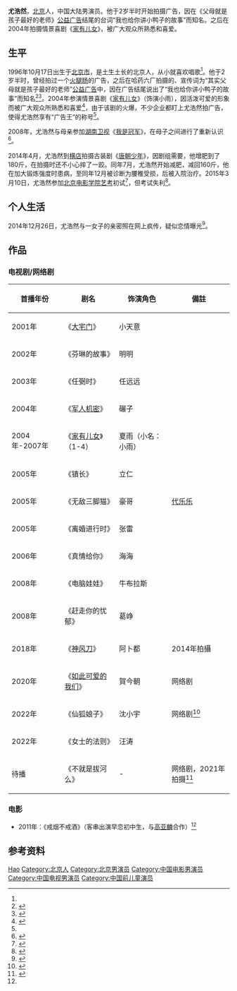{{藝人
|姓名 = 尤浩然
|類型 = 男演员
|昵称 = 广告王
|原名 = 尤浩然
|國籍 = {{CHN-MLD}}
|民族 = [[汉族|汉族]]
|出生日期 = {{birth date and age|1996|10|17}}
|出生地點 = {{CHN}}[[北京市|北京市]]
|籍貫 = [[北京市|北京市]]
|職業 = 演员
|語言 = [[普通话|普通话]]
|代表作 = 《[[家有儿女|家有儿女]]》
|活躍年代 = 2000年至今
}}

'''尤浩然'''{{BD|1996年|10月17日||}}，[[北京市|北京]]人，中国大陆男演员。他于2岁半时开始拍摄广告，因在《父母就是孩子最好的老师》[[公益广告|公益广告]]结尾的台词“我也给你讲小鸭子的故事”而知名。之后在2004年拍摄情景喜剧《[[家有儿女|家有儿女]]》，被广大观众所熟悉和喜爱。

== 生平 ==
1996年10月17日出生于[[北京市|北京市]]，是土生土长的北京人，从小就喜欢唱歌<ref name="艺考"/>。他于2岁半时，曾经拍过一个[[火腿肠|火腿肠]]的广告，之后在哈药六厂拍摄的、宣传词为“其实父母就是孩子最好的老师”[[公益广告|公益广告]]中，因在广告结尾说出了“我也给你讲小鸭子的故事”而知名<ref name="吸金">{{cite news |title=<家有儿女>小"童星"长大 成广告吸金高手 |url=http://www.ce.cn/xwzx/xwrwzhk/peoplemore/200803/03/t20080303_14707603.shtml |publisher=华西都市报 |date=2008年3月3日 |accessdate=2015年6月27日 |archive-url=https://web.archive.org/web/20150701023332/http://www.ce.cn/xwzx/xwrwzhk/peoplemore/200803/03/t20080303_14707603.shtml |archive-date=2015年7月1日 |dead-url=yes }}</ref><ref>{{cite news|title=尤浩然的星路历程|url=http://www.1905.com/mdb/star/2448/life/|publisher=1905电影网|date=|accessdate=2015年6月27日|archive-date=2015年7月1日|archive-url=https://web.archive.org/web/20150701054152/http://www.1905.com/mdb/star/2448/life/|dead-url=no}}</ref>。2004年参演情景喜剧《[[家有儿女|家有儿女]]》（饰演小雨），因活泼可爱的形象而被广大观众所熟悉和喜爱<ref name="长大">{{cite news|title=《家有儿女》三姐第长大 小雪刘星饰情侣|url=http://ent.sina.com.cn/v/m/2012-06-13/00393655830.shtml|publisher=重庆时报|date=2012年6月13日|accessdate=2015年6月27日|archive-date=2015年7月1日|archive-url=https://web.archive.org/web/20150701061950/http://ent.sina.com.cn/v/m/2012-06-13/00393655830.shtml|dead-url=no}}</ref>，由于该剧的火爆，不少企业都盯上尤浩然拍广告，使得尤浩然享有“广告王”的称号<ref name="吸金"/>。

2008年，尤浩然与母亲参加[[湖南卫视|湖南卫视]]《[[我是冠军|我是冠军]]》，在母子之间进行了重新认识<ref>{{cite news|title=尤浩然与母亲参加《我是冠军》坦言学会成长|url=http://ent.sina.com.cn/v/m/2008-09-12/19102167235.shtml|publisher=新浪娱乐 |date=2008年9月12日|accessdate=2015年6月27日}}</ref>。

2014年4月，尤浩然到[[横店|横店]]拍摄古装剧《[[唐朝少年|唐朝少年]]》，因剧组需要，他增肥到了180斤，在拍摄时还不小心摔了一跤。同年7月，尤浩然开始减肥，减回160斤，他在加大锻炼强度时患病，至同年12月被诊断为腰椎受损，后被入院治疗。2015年3月10日，尤浩然参加[[北京电影学院|北京电影学院]][[艺考|艺考]]初试<ref name="艺考">{{cite news|title=《家有儿女》“小雨”带伤艺考 杨紫张一山齐送祝福|url=http://ent.ifeng.com/a/20150310/42276470_0.shtml|publisher=法制晚报|date=2015年3月10日|accessdate=2015年6月27日|archive-date=2015年7月11日|archive-url=https://web.archive.org/web/20150711201535/http://ent.ifeng.com/a/20150310/42276470_0.shtml|dead-url=yes}}</ref>，但考试失利<ref>{{cite news|title=“小雨”尤浩然报考中戏表演系初试被刷|url=http://culture.people.com.cn/n/2015/0312/c22219-26680865.html|work=[[人民网|人民网]]|date=2015年3月12日|archive-date=2022年1月12日|archive-url=https://web.archive.org/web/20220112145301/http://culture.people.com.cn/n/2015/0312/c22219-26680865.html|dead-url=no}}</ref>。


==个人生活==
2014年12月26日，尤浩然与一女子的亲密照在网上疯传，疑似恋情曝光<ref>{{cite news|title=家有儿女“小雨”疑恋情曝光 搂美女合影|url=http://ent.ifeng.com/a/20141226/42122248_0.shtml#_from_ralated|publisher=凤凰娱乐综合|date=2014年12月26日|accessdate=2015年6月27日|archive-date=2014年12月30日|archive-url=https://web.archive.org/web/20141230001915/http://ent.ifeng.com/a/20141226/42122248_0.shtml#_from_ralated|dead-url=yes}}</ref>。

== 作品 ==
=== 电视剧/网络剧 ===
{| class="wikitable"
|-
! 首播年份 !! 剧名 !! 饰演角色 !! 備註
|-
| 2001年 || 《[[大宅门|大宅门]]》 || 小天意 ||  
|-
| 2002年 || 《芬琳的故事》 || 明明 || 
|-
| 2003年 || 《任弼时》 || 任远远 ||  
|-
| 2004年 || 《[[军人机密|军人机密]]》 || 碾子 ||  
|-
| 2004年-2007年 || 《[[家有儿女|家有儿女]]》（1-4） || 夏雨（小名：小雨） ||  
|-
| 2005年 || 《镇长》 || 立仁 ||  
|-
| 2005年 || 《无敌三脚猫》 || 豪哥 || [[代乐乐|代乐乐]]
|-
| 2005年 || 《离婚进行时》 || 张雷 ||  
|-
| 2006年 || 《真情给你》 || 海海 || 
|-
| 2008年 || 《电脑娃娃》 || 牛布拉斯 || 
|-
| 2008年 || 《赶走你的忧郁》 || 葛峥 || 
|-
| 2018年 || 《[[神风刀|神风刀]]》 || 阿卜都 ||2014年拍攝
|-
| 2020年 || 《[[如此可爱的我们|如此可爱的我们]]》 ||賀今朝|| 网络剧
|-
| 2022年 || 《仙狐娘子》 || 沈小宇 || 网络剧<ref>{{Cite web|url=https://baijiahao.baidu.com/s?id=1722452399715882870|title=网剧《仙狐娘子》近日象山影视城杀青|work=百家号|author=人民资讯|date=2022-01-20}}</ref>
|-
| 2022年 || 《女士的法则》 || 汪涛
|-
| 待播 || 《不就是拔河么》 || - || 网络剧，2021年拍摄<ref>{{Cite news|url=http://qx.tynews.com.cn/system/2021/12/21/030399517.shtml|title=《不就是拔河么》开机 热血少年向阳而生|author=张凯|work=太原新闻网|date=2021-12-21}}</ref>
|}

=== 电影 ===
* 2011年：《戒烟不戒酒》（客串出演早恋初中生，与[[高亚麟|高亚麟]]合作）<ref name="长大"/>

== 参考资料 ==
{{reflist|2}}

{{Authority control}}
{{DEFAULTSORT:You haoran}}
[[Category:尤姓|Hao]]
[[Category:北京人|Category:北京人]]
[[Category:北京男演员|Category:北京男演员]]
[[Category:中国电影男演员|Category:中国电影男演员]]
[[Category:中国电视男演员|Category:中国电视男演员]]
[[Category:中国前儿童演员|Category:中国前儿童演员]]